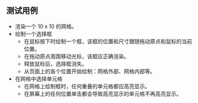 ## 测试用例

* 渲染一个 10 x 10 的网格。
* 绘制一个选择框
  * 在鼠标按下时绘制一个框，该框的位置和尺寸跟随拖动原点和鼠标的当前位置。
  * 在拖动原点周围移动光标，该框应正确渲染。
  * 释放鼠标后，选择框消失。
  * 从页面上的各个位置开始绘制：网格外部、网格内部等。
* 在网格中选择单元格
  * 在网格上绘制框时，任何重叠的单元格都应高亮显示。
  * 在屏幕上的任何位置单击都会导致高亮显示的单元格不再高亮显示。
